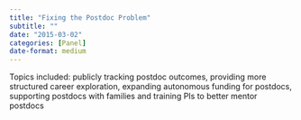 ```yaml
---
title: "Fixing the Postdoc Problem"
subtitle: ""
date: "2015-03-02"
categories: [Panel]
date-format: medium 
---
```


Topics included: publicly tracking postdoc outcomes, providing more structured career exploration, expanding autonomous funding for postdocs, supporting postdocs with families and training PIs to better mentor postdocs

